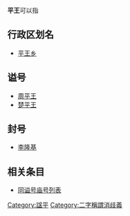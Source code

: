 '''平王'''可以指

==行政区划名==
*[[平王乡|平王乡]]

==谥号==
* [[周平王|周平王]]
* [[楚平王|楚平王]]

==封号==
* [[李隆基|李隆基]]

== 相关条目 ==
* [[同谥号庙号列表|同谥号庙号列表]]

[[Category:諡平|Category:諡平]]
[[Category:二字稱謂消歧義|Category:二字稱謂消歧義]]
{{disambig}}